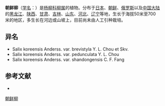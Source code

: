 {{Speciesbox
| name = 朝鲜柳
| status = 
| status_system = 
| image = Salix koreensis 02.JPG
| genus = Salix
| species = koreensis
| authority = Anderss.
| subdivision_ranks =[[变种|变种]]
| subdivision =
* 朝鲜柳 ''S. k.'' var. ''koreensis''
* [[短柱朝鲜柳|短柱朝鲜柳]] ''S. k.'' var. ''brevistyla''
* [[山东柳|山东柳]] ''S. k.'' var. ''shandongensis''
* [[长梗朝鲜柳|长梗朝鲜柳]] ''S. k.'' var. ''pedunculata''
}}

'''朝鲜柳'''（[[学名|学名]]：{{lang|la|''Salix koreensis''}}）是[[杨柳科|杨柳科]][[柳属|柳属]]的植物。分布于[[日本|日本]]、[[朝鲜|朝鲜]]、[[俄罗斯|俄罗斯]]以及[[中国大陆|中国大陆]]的[[黑龙江|黑龙江]]、[[陕西|陕西]]、[[甘肃|甘肃]]、[[吉林|吉林]]、[[山东|山东]]、[[河北|河北]]、[[辽宁|辽宁]]等地，生长于海拔50米至700米的地区，多生长在河边或山坡上，目前尚未由人工引种栽培。

== 异名 ==
* Salix koreensis Anderss. var. brevistyla Y. L. Chou et Skv.
* Salix koreensis Anderss. var. pedunculata Y. L. Chou
* Salix koreensis Anderss. var. shandongensis C. F. Fang

== 参考文献 ==
<div class="references-small">
* {{cite web| url =http://www.bioinfo.cn/db05/KmzwSpecies.php?action=view&id=20484| title =朝鲜柳（原变种）| work =《中国高等植物数据库全库》| publisher =中国科学院微生物研究所| author =昆明植物研究所| accessdate =2009-02-25}}{{dead link|date=2018年3月 |bot=InternetArchiveBot |fix-attempted=yes }}
</div>
{{Taxonbar|from=Q4195477}}

[[Category:柳属|朝鲜柳]]


{{植物小作品}}